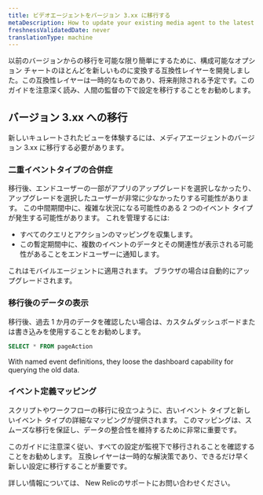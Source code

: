```yaml
---
title: ビデオエージェントをバージョン 3.xx に移行する
metaDescription: How to update your existing media agent to the latest version.
freshnessValidatedDate: never
translationType: machine
---
```


以前のバージョンからの移行を可能な限り簡単にするために、構成可能なオプション チャートのほとんどを新しいものに変換する互換性レイヤーを開発しました。この互換性レイヤーは一時的なものであり、将来削除される予定です。このガイドを注意深く読み、人間の監督の下で設定を移行することをお勧めします。

## バージョン 3.xx への移行

新しいキュレートされたビューを体験するには、メディアエージェントのバージョン 3.xx に移行する必要があります。

### 二重イベントタイプの合併症

移行後、エンドユーザーの一部がアプリのアップグレードを選択しなかったり、アップグレードを選択したユーザーが非常に少なかったりする可能性があります。 この中間期間中に、複雑な状況になる可能性のある 2 つのイベント タイプが発生する可能性があります。 これを管理するには:

* すべてのクエリとアクションのマッピングを収集します。
* この暫定期間中に、複数のイベントのデータとその関連性が表示される可能性があることをエンドユーザーに通知します。

<Callout variant="important">
  これはモバイルエージェントに適用されます。 ブラウザの場合は自動的にアップグレードされます。
</Callout>

### 移行後のデータの表示

移行後、過去 1 か月のデータを確認したい場合は、カスタムダッシュボードまたは書き込みを使用することをお勧めします。

```sql
SELECT * FROM pageAction
```

<Callout variant="important">
  With named event definitions, they loose the dashboard capability for querying the old data.
</Callout>

### イベント定義マッピング

スクリプトやワークフローの移行に役立つように、古いイベント タイプと新しいイベント タイプの詳細なマッピングが提供されます。 このマッピングは、スムーズな移行を保証し、データの整合性を維持するために非常に重要です。

このガイドに注意深く従い、すべての設定が監視下で移行されることを確認することをお勧めします。 互換レイヤーは一時的な解決策であり、できるだけ早く新しい設定に移行することが重要です。

詳しい情報については、 New Relicのサポートにお問い合わせください。